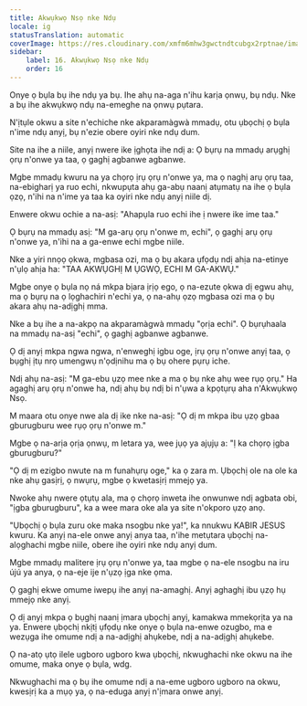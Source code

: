 ```yaml
---
title: Akwụkwọ Nsọ nke Ndụ
locale: ig
statusTranslation: automatic
coverImage: https://res.cloudinary.com/xmfm6mhw3gwctndtcubgx2rptnae/image/upload/v1740468922/small_cover_tratado_de_psicologia_revolucionaria_a4c0dca4e0.webp
sidebar:
    label: 16. Akwụkwọ Nsọ nke Ndụ
    order: 16
---
```

Onye ọ bụla bụ ihe ndụ ya bụ. Ihe ahụ na-aga n'ihu karịa ọnwụ, bụ ndụ. Nke a bụ ihe akwụkwọ ndụ na-emeghe na ọnwụ pụtara.

N'ịtụle okwu a site n'echiche nke akparamàgwà mmadụ, otu ụbọchị ọ bụla n'ime ndụ anyị, bụ n'ezie obere oyiri nke ndụ dum.

Site na ihe a niile, anyị nwere ike ịghọta ihe ndị a: Ọ bụrụ na mmadụ arụghị ọrụ n'onwe ya taa, ọ gaghị agbanwe agbanwe.

Mgbe mmadụ kwuru na ya chọrọ ịrụ ọrụ n'onwe ya, ma ọ naghị arụ ọrụ taa, na-ebigharị ya ruo echi, nkwupụta ahụ ga-abụ naanị atụmatụ na ihe ọ bụla ọzọ, n'ihi na n'ime ya taa ka oyiri nke ndụ anyị niile dị.

Enwere okwu ochie a na-asị: "Ahapụla ruo echi ihe ị nwere ike ime taa."

Ọ bụrụ na mmadụ asị: "M ga-arụ ọrụ n'onwe m, echi", ọ gaghị arụ ọrụ n'onwe ya, n'ihi na a ga-enwe echi mgbe niile.

Nke a yiri nnọọ ọkwa, mgbasa ozi, ma ọ bụ akara ụfọdụ ndị ahịa na-etinye n'ụlọ ahịa ha: "TAA AKWỤGHỊ M ỤGWỌ, ECHI M GA-AKWỤ."

Mgbe onye ọ bụla nọ ná mkpa bịara ịrịọ ego, ọ na-ezute ọkwa dị egwu ahụ, ma ọ bụrụ na ọ lọghachiri n'echi ya, ọ na-ahụ ọzọ mgbasa ozi ma ọ bụ akara ahụ na-adịghị mma.

Nke a bụ ihe a na-akpọ na akparamàgwà mmadụ "ọrịa echi". Ọ bụrụhaala na mmadụ na-asị "echi", ọ gaghị agbanwe agbanwe.

Ọ dị anyị mkpa ngwa ngwa, n'enweghị igbu oge, ịrụ ọrụ n'onwe anyị taa, ọ bụghị ịtụ nrọ umengwụ n'ọdịnihu ma ọ bụ ohere pụrụ iche.

Ndị ahụ na-asị: "M ga-ebu ụzọ mee nke a ma ọ bụ nke ahụ wee rụọ ọrụ." Ha agaghị arụ ọrụ n'onwe ha, ndị ahụ bụ ndị bi n'ụwa a kpọtụrụ aha n'Akwụkwọ Nsọ.

M maara otu onye nwe ala dị ike nke na-asị: "Ọ dị m mkpa ibu ụzọ gbaa gburugburu wee rụọ ọrụ n'onwe m."

Mgbe ọ na-arịa ọrịa ọnwụ, m letara ya, wee jụọ ya ajụjụ a: "Ị ka chọrọ ịgba gburugburu?"

"Ọ dị m ezigbo nwute na m funahụrụ oge," ka ọ zara m. Ụbọchị ole na ole ka nke ahụ gasịrị, ọ nwụrụ, mgbe ọ kwetasịrị mmejọ ya.

Nwoke ahụ nwere ọtụtụ ala, ma ọ chọrọ inweta ihe onwunwe ndị agbata obi, "ịgba gburugburu", ka a wee mara oke ala ya site n'okporo ụzọ anọ.

"Ụbọchị ọ bụla zuru oke maka nsogbu nke ya!", ka nnukwu KABIR JESUS kwuru. Ka anyị na-ele onwe anyị anya taa, n'ihe metụtara ụbọchị na-alọghachi mgbe niile, obere ihe oyiri nke ndụ anyị dum.

Mgbe mmadụ malitere ịrụ ọrụ n'onwe ya, taa mgbe ọ na-ele nsogbu na iru újú ya anya, ọ na-eje ije n'ụzọ ịga nke ọma.

Ọ gaghị ekwe omume iwepụ ihe anyị na-amaghị. Anyị aghaghị ibu ụzọ hụ mmejọ nke anyị.

Ọ dị anyị mkpa ọ bụghị naanị ịmara ụbọchị anyị, kamakwa mmekọrịta ya na ya. Enwere ụbọchị nkịtị ụfọdụ nke onye ọ bụla na-enwe ozugbo, ma e wezụga ihe omume ndị a na-adịghị ahụkebe, ndị a na-adịghị ahụkebe.

Ọ na-atọ ụtọ ilele ugboro ugboro kwa ụbọchị, nkwughachi nke okwu na ihe omume, maka onye ọ bụla, wdg.

Nkwughachi ma ọ bụ ihe omume ndị a na-eme ugboro ugboro na okwu, kwesịrị ka a mụọ ya, ọ na-eduga anyị n'ịmara onwe anyị.

